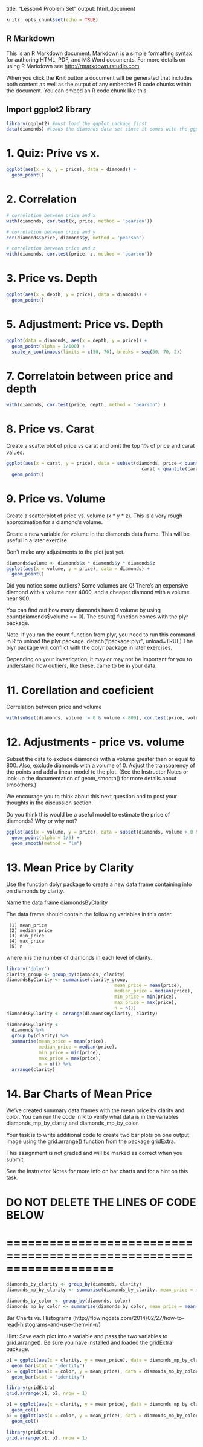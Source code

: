 title: "Lesson4 Problem Set"
output: html_document

```r
knitr::opts_chunk$set(echo = TRUE)
```

## R Markdown

This is an R Markdown document. Markdown is a simple formatting syntax for authoring HTML, PDF, and MS Word documents. For more details on using R Markdown see <http://rmarkdown.rstudio.com>.

When you click the **Knit** button a document will be generated that includes both content as well as the output of any embedded R code chunks within the document. You can embed an R code chunk like this:

## Import ggplot2 library
```r
library(ggplot2) #must load the ggplot package first
data(diamonds) #loads the diamonds data set since it comes with the ggplot package
```

# 1. Quiz: Prive vs x.
```r
ggplot(aes(x = x, y = price), data = diamonds) +
  geom_point()
```

# 2. Correlation
```r
# correlation between price and x
with(diamonds, cor.test(x, price, method = 'pearson'))

# correlation between price and y
cor(diamonds$price, diamonds$y, method = 'pearson')

# correlation between price and z
with(diamonds, cor.test(price, z, method = 'pearson'))
```

# 3. Price vs. Depth
```r
ggplot(aes(x = depth, y = price), data = diamonds) +
  geom_point()
```

# 5. Adjustment: Price vs. Depth
```r
ggplot(data = diamonds, aes(x = depth, y = price)) + 
  geom_point(alpha = 1/100) +
  scale_x_continuous(limits = c(50, 70), breaks = seq(50, 70, 2))
```

# 7. Correlatoin between price and depth
```r
with(diamonds, cor.test(price, depth, method = "pearson") )
```

# 8. Price vs. Carat
Create a scatterplot of price vs carat
and omit the top 1% of price and carat
values.
```r
ggplot(aes(x = carat, y = price), data = subset(diamonds, price < quantile(price, probs = .99) & 
                                                  carat < quantile(carat, probs = .99))) +
  geom_point()
```

# 9. Price vs. Volume
Create a scatterplot of price vs. volume (x * y * z).
This is a very rough approximation for a diamond's volume.

Create a new variable for volume in the diamonds data frame.
This will be useful in a later exercise.

Don't make any adjustments to the plot just yet.
```r
diamonds$volume <- diamonds$x * diamonds$y * diamonds$z
ggplot(aes(x = volume, y = price), data = diamonds) +
  geom_point()
```

Did you notice some outliers? Some volumes are 0! There's an expensive diamond with a volume near 4000, and a cheaper diamond with a volume near 900.


You can find out how many diamonds have 0 volume by using count(diamonds$volume == 0). The count() function comes with the plyr package.


Note: If you ran the count function from plyr, you need to run this command in R to unload the plyr package.
detach("package:plyr", unload=TRUE)
The plyr package will conflict with the dplyr package in later exercises.


Depending on your investigation, it may or may not be important for you to understand how outliers, like these, came to be in your data.

# 11. Corellation and coeficient
Correlation between price and volume

```r
with(subset(diamonds, volume != 0 & volume < 800), cor.test(price, volume, method = "pearson"))
```

# 12. Adjustments - price vs. volume
Subset the data to exclude diamonds with a volume
greater than or equal to 800. Also, exclude diamonds
with a volume of 0. Adjust the transparency of the
points and add a linear model to the plot. (See the
Instructor Notes or look up the documentation of
geom_smooth() for more details about smoothers.)

We encourage you to think about this next question and
to post your thoughts in the discussion section.

Do you think this would be a useful model to estimate
the price of diamonds? Why or why not?

```r
ggplot(aes(x = volume, y = price), data = subset(diamonds, volume > 0 & volume < 800)) +
  geom_point(alpha = 1/5) +
  geom_smooth(method = "lm")
```
# 13. Mean Price by Clarity
Use the function dplyr package
to create a new data frame containing
info on diamonds by clarity.

Name the data frame diamondsByClarity

The data frame should contain the following
variables in this order.

     (1) mean_price
     (2) median_price
     (3) min_price
     (4) max_price
     (5) n

where n is the number of diamonds in each
level of clarity.

```r
library('dplyr')
clarity_group <- group_by(diamonds, clarity)
diamondsByClarity <- summarise(clarity_group,
                                        mean_price = mean(price),
                                        median_price = median(price),
                                        min_price = min(price),
                                        max_price = max(price),
                                        n = n())
diamondsByClarity <- arrange(diamondsByClarity, clarity)
```
```r
diamondsByClarity <- 
  diamonds %>%
  group_by(clarity) %>%
  summarise(mean_price = mean(price),
            median_price = median(price),
            min_price = min(price),
            max_price = max(price),
            n = n()) %>%
  arrange(clarity)
```

# 14. Bar Charts of Mean Price

We’ve created summary data frames with the mean price
by clarity and color. You can run the code in R to
verify what data is in the variables diamonds_mp_by_clarity
and diamonds_mp_by_color.

Your task is to write additional code to create two bar plots
on one output image using the grid.arrange() function from the package
gridExtra.

This assignment is not graded and
will be marked as correct when you submit.

See the Instructor Notes for more info on bar charts
and for a hint on this task.

# DO NOT DELETE THE LINES OF CODE BELOW
# ===================================================================
```r
diamonds_by_clarity <- group_by(diamonds, clarity)
diamonds_mp_by_clarity <- summarise(diamonds_by_clarity, mean_price = mean(price))

diamonds_by_color <- group_by(diamonds, color)
diamonds_mp_by_color <- summarise(diamonds_by_color, mean_price = mean(price))
```

Bar Charts vs. Histograms (http://flowingdata.com/2014/02/27/how-to-read-histograms-and-use-them-in-r/)

Hint: Save each plot into a variable and pass the two variables to grid.arrange(). Be sure you have installed and loaded the gridExtra package.

```r
p1 = ggplot(aes(x = clarity, y = mean_price), data = diamonds_mp_by_clarity) +
  geom_bar(stat = "identity")
p2 = ggplot(aes(x = color, y = mean_price), data = diamonds_mp_by_color) +
  geom_bar(stat = "identity")

library(gridExtra)
grid.arrange(p1, p2, nrow = 1)
```


```r
p1 = ggplot(aes(x = clarity, y = mean_price), data = diamonds_mp_by_clarity) +
  geom_col()
p2 = ggplot(aes(x = color, y = mean_price), data = diamonds_mp_by_color) +
  geom_col()

library(gridExtra)
grid.arrange(p1, p2, nrow = 1)
```